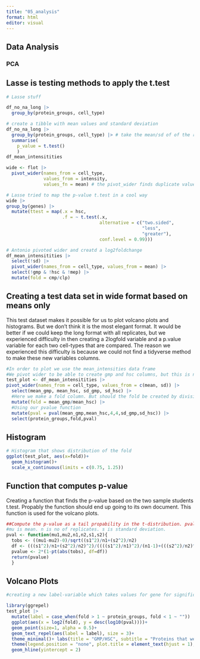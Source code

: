 ```yaml
---
title: "05_analysis"
format: html
editor: visual
---
```


## Data Analysis

### PCA

## Lasse is testing methods to apply the t.test

```r
# Lasse stuff

df_no_na_long |> 
  group_by(protein_groups, cell_type)

# create a tibble with mean values and standard deviation
df_no_na_long |> 
  group_by(protein_groups, cell_type) |> # take the mean/sd of of the replicates for the protein groups and cell types.
  summarise(
    p_value = t.test()
    )
df_mean_intensitities

wide <- flot |> 
  pivot_wider(names_from = cell_type,
              values_from = intensity,
              values_fn = mean) # the pivot_wider finds duplicate values for intentcity, this is a way to mitigate that issue.

# Lasse tried to map the p-value t.test in a cool way
wide |> 
group_by(genes) |>
  mutate(ttest = map(.x = hsc,
                     .f = ~ t.test(.x,
                                   alternative = c("two.sided",
                                                   "less",
                                                   "greater"),
                                   conf.level = 0.99)))
```

```r
# Antonio pivoted wider and creatd a log2foldchange
df_mean_intensitities |> 
  select(!sd) |> 
  pivot_wider(names_from = cell_type, values_from = mean) |> 
  select(!gmp & !hsc & !mep) |> 
  mutate(fold = cmp/clp) 

```

## Creating a test data set in wide format based on means only 

This test dataset makes it possible for us to plot volcano plots and histograms. But we don't think it is the most elegant format. It would be better if we could keep the long format with all replicates, but we experienced difficulty in then creating a 2logfold variable and a p.value variable for each two cell-types that are compared. The reason we experienced this difficulty is because we could not find a tidyverse method to make these new variables columns.

```r
#In order to plot we use the mean_intensities data frame
#We pivot wider to be able to create gmp and hsc columns, but this is not an elegant solution... 
test_plot <- df_mean_intensitities |> 
pivot_wider(names_from = cell_type, values_from = c(mean, sd)) |> 
  select(mean_gmp, mean_hsc, sd_gmp, sd_hsc) |> 
  #Here we make a fold column. But should the fold be created by division or substratction? 
  mutate(fold = mean_gmp/mean_hsc) |> 
  #Using our pvalue function
  mutate(pval = pval(mean_gmp,mean_hsc,4,4,sd_gmp,sd_hsc)) |> 
  select(protein_groups,fold,pval)

```

## Histogram

```r
# Histogram that shows distribution of the fold
ggplot(test_plot, aes(x=fold))+
  geom_histogram()+
  scale_x_continuous(limits = c(0.75, 1.25))
```

## Function that computes p-value

Creating a function that finds the p-value based on the two sample students t.test. Propably the function should end up going to its own document. This function is used for the volcano plots.

```r
##Compute the p-value as a tail propability in the t-distribution. pvalue=2*P(T>|tobs|). pt is the cdf distribution, so the propability that T is smaller than or equal to tobs is given by
#mu is mean. n is no of replicates. s is standard deviation. 
pval <- function(mu1,mu2,n1,n2,s1,s2){
  tobs <- ((mu1-mu2)-0)/sqrt((s1^2)/n1+(s2^2)/n2)
  df <- (((s1^2)/n1+(s2^2)/n2)^2)/((((s1^2)/n1)^2)/(n1-1)+(((s2^2)/n2)^2)/(n2-1))
  pvalue <- 2*(1-pt(abs(tobs), df=df))
  return(pvalue)
  }

```

## 

## Volcano Plots

```r

#creating a new label-variable which takes values for gene for significant genes only and otherwise leaves it as "" otherwise there would be waaaay too many (>2000) gene names 

library(ggrepel) 
test_plot |>
  mutate(label = case_when(fold > 1 ~ protein_groups, fold < 1 ~ "")) |>
  ggplot(aes(x = log2(fold), y = desc(log10(pval))))+
  geom_point(size=1, alpha = 0.5)+
  geom_text_repel(aes(label = label), size = 3)+
  theme_minimal()+ labs(title = "GMP/HSC", subtitle = "Proteins that were more expressed in GMP are highlighted", x = "fold", y = "-log10(p)", caption = "proteomics data")+
  theme(legend.position = "none", plot.title = element_text(hjust = 1), plot.subtitle = element_text(hjust = 1))+
  geom_hline(yintercept = 2)

```
